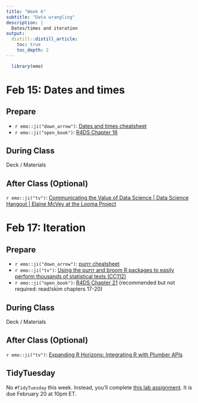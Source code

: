 ```yaml
---
title: "Week 6"
subtitle: "Data wrangling"
description: |
  Dates/times and iteration
output:
  distill::distill_article:
    toc: true
    toc_depth: 2
---
```


```r
  library(emo)
```

# Feb 15: Dates and times

## Prepare

* `r emo::ji("down_arrow")`: [Dates and times cheatsheet](https://raw.githubusercontent.com/rstudio/cheatsheets/main/lubridate.pdf)
* `r emo::ji("open_book")`: [R4DS Chapter 16](https://r4ds.had.co.nz/dates-and-times.html)
  
## During Class

Deck / Materials

## After Class (Optional)

`r emo::ji("tv")`: [Communicating the Value of Data Science | Data Science Hangout | Elaine McVey at the Looma Project](https://youtu.be/IkqItgPSPro)

# Feb 17: Iteration

## Prepare

* `r emo::ji("down_arrow")`: [purrr cheatsheet](https://raw.githubusercontent.com/rstudio/cheatsheets/main/purrr.pdf)
* `r emo::ji("tv")`: [Using the purrr and broom R packages to easily perform thousands of statistical tests (CC112)](https://www.youtube.com/watch?v=lhst1oc9mKQ)
* `r emo::ji("open_book")`: [R4DS Chapter 21](https://r4ds.had.co.nz/iteration.html) (recommended but not required: read/skim chapters 17-20)

## During Class

Deck / Materials

## After Class (Optional)

`r emo::ji("tv")`: [Expanding R Horizons: Integrating R with Plumber APIs](https://www.rstudio.com/resources/webinars/expanding-r-horizons-integrating-r-with-plumber-apis/)

## TidyTuesday

No `#TidyTuesday` this week. Instead, you'll complete [this lab assignment](masks.html). It is due February 20 at 10pm ET.

